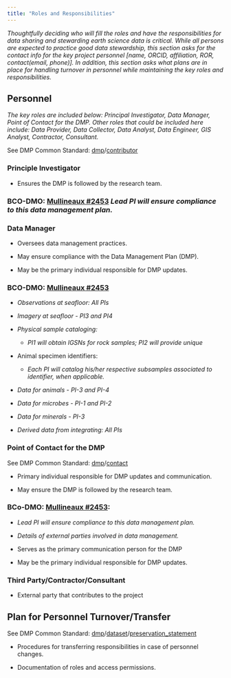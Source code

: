 ```yaml
---
title: "Roles and Responsibilities"
---
```


*Thoughtfully deciding who will fill the roles and have the responsibilities for data sharing and stewarding earth science data is critical. While all persons are expected to practice good data stewardship, this section asks for the contact info for the key project personnel [name, ORCID, affiliation, ROR, contact(email, phone)]. In addition, this section asks what plans are in place for handling turnover in personnel while maintaining the key roles and responsibilities.  *

## Personnel

*The key roles are included below: Principal Investigator, Data Manager, Point of Contact for the DMP.  Other roles that could be included here include: Data Provider, Data Collector, Data Analyst, Data Engineer, GIS Analyst, Contractor, Consultant.*

See DMP Common Standard: [dmp](https://github.com/RDA-DMP-Common/RDA-DMP-Common-Standard#dmp_table)/[contributor](https://github.com/RDA-DMP-Common/RDA-DMP-Common-Standard#dmp_contributor_table)

### Principle Investigator 

-   Ensures the DMP is followed by the research team.

::: {.callout-note}
### BCO-DMO: [Mullineaux #2453](https://drive.google.com/file/d/1-N-bHKeJbC1QTouZVT5Ae2MMSAG9CEYA/view?usp=share_link) *Lead PI will ensure compliance to this data management plan.*
:::  

### Data Manager

-   Oversees data management practices.

-   May ensure compliance with the Data Management Plan (DMP).

-   May be the primary individual responsible for DMP updates.

::: {.callout-note}
### BCO-DMO: [Mullineaux #2453](https://drive.google.com/file/d/1-N-bHKeJbC1QTouZVT5Ae2MMSAG9CEYA/view?usp=share_link)

-  *Observations at seafloor: All PIs*

-  *Imagery at seafloor - PI3 and PI4*

-  *Physical sample cataloging:*

    -  *PI1 will obtain IGSNs for rock samples; PI2 will provide unique*

-  Animal specimen identifiers:

    -  *Each PI will catalog his/her respective subsamples associated to identifier, when applicable.*

-  *Data for animals - PI-3 and PI-4*

-  *Data for microbes - PI-1 and PI-2*

-  *Data for minerals - PI-3*

-  *Derived data from integrating: All PIs*
:::

### Point of Contact for the DMP

See DMP Common Standard: [dmp](https://github.com/RDA-DMP-Common/RDA-DMP-Common-Standard#dmp_table)/[contact](https://github.com/RDA-DMP-Common/RDA-DMP-Common-Standard#dmp_contact_table)

-  Primary individual responsible for DMP updates and communication.

-  May ensure the DMP is followed by the research team.

::: {.callout-note}
### BCo-DMO: [Mullineaux #2453](https://drive.google.com/file/d/1-N-bHKeJbC1QTouZVT5Ae2MMSAG9CEYA/view?usp=share_link):

-  *Lead PI will ensure compliance to this data management plan.*

-  *Details of external parties involved in data management.*
:::

-   Serves as the primary communication person for the DMP

-   May be the primary individual responsible for DMP updates.


### Third Party/Contractor/Consultant

-   External party that contributes to the project


## Plan for Personnel Turnover/Transfer

See DMP Common Standard: [dmp](https://github.com/RDA-DMP-Common/RDA-DMP-Common-Standard#dmp_table)/[dataset](https://github.com/RDA-DMP-Common/RDA-DMP-Common-Standard#dataset_table)/[preservation_statement](https://github.com/RDA-DMP-Common/RDA-DMP-Common-Standard#dataset_preservation)

-  Procedures for transferring responsibilities in case of personnel changes.

-  Documentation of roles and access permissions.

